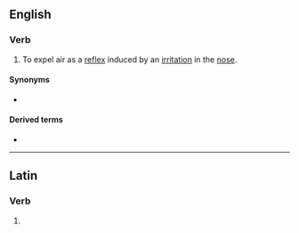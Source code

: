 ==English==

===Verb===
{{en-verb|sternutat}}

# To expel air as a [[reflex]] induced by an [[irritation]] in the [[nose]].

====Synonyms====
* {{l|en|sneeze}}

====Derived terms====
* {{l|en|sternutation}}

----

==Latin==

===Verb===
{{la-verb-form|sternūtāte}}

# {{inflection of|la|sternūtō||2|p|pres|actv|impr}}